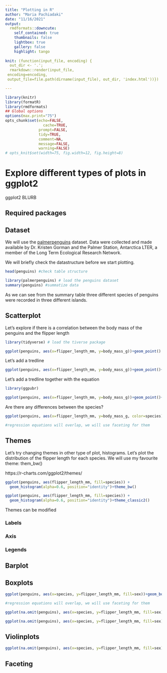 ```yaml
---
title: "Plotting in R"
author: "Maria Pachiadaki"
date: "11/16/2021"
output:
  rmdformats::downcute:
    self_contained: true
    thumbnails: false
    lightbox: true
    gallery: false
    highlight: tango
    
knit: (function(input_file, encoding) {
  out_dir <- '.';
  rmarkdown::render(input_file,
 encoding=encoding,
 output_file=file.path(dirname(input_file), out_dir, 'index.html'))})

---
```

```r
library(knitr)
library(formatR)
library(rmdformats)
## Global options
options(max.print="75")
opts_chunk$set(echo=FALSE,
	             cache=TRUE,
               prompt=FALSE,
               tidy=TRUE,
               comment=NA,
               message=FALSE,
               warning=FALSE)
# opts_knit$set(width=75, fig.width=12, fig.height=8)
```

# Explore different types of plots in ggplot2
ggplot2 BLURB

## Required packages

## Dataset

We will use the [palmerpenguins](https://allisonhorst.github.io/palmerpenguins/) dataset. Data were collected and made available by Dr. Kristen Gorman and the Palmer Station, Antarctica LTER, a member of the Long Term Ecological Research Network.

We will briefly check the datastructure before we start plotting.

```r
head(penguins) #check table structure
```

```r
library(palmerpenguins) # load the penguins dataset
summary(penguins) #summatize data
```

As we can see from the summary table three different species of penguins were recorded in three different islands.

## Scatterplot
Let's explore if there is a correlation between the body mass of the penguins and the flipper length

```r
library(tidyverse) # load the tiverse package

ggplot(penguins, aes(x=flipper_length_mm, y=body_mass_g))+geom_point()
```

Let's add a tredline
```r


ggplot(penguins, aes(x=flipper_length_mm, y=body_mass_g))+geom_point()+ geom_smooth(method="lm") 
```

Let's add a tredline together with the equation 
```r

library(ggpubr)

ggplot(penguins, aes(x=flipper_length_mm, y=body_mass_g))+geom_point()+ geom_smooth(method="lm") + stat_regline_equation(label.y = 6000, aes(label = ..eq.label..)) + stat_regline_equation(label.y = 5600, aes(label = ..rr.label..))
```

Are there any differences between the species?
```r


ggplot(penguins, aes(x=flipper_length_mm, y=body_mass_g, color=species))+geom_point()+ geom_smooth(method="lm")

#regression equations will overlap, we will use faceting for them
```

## Themes
Let's try changing themes in other type of plot, histograms. Let's plot the distribution of the flipper length for each species. We will use my favourite theme: them_bw()

https://r-charts.com/ggplot2/themes/

```r

ggplot(penguins, aes(flipper_length_mm, fill=species)) + 
  geom_histogram(alpha=0.6, position="identity")+theme_bw()

```


```r

ggplot(penguins, aes(flipper_length_mm, fill=species)) + 
  geom_histogram(alpha=0.6, position="identity")+theme_classic2()

```

Themes can be modified

### Labels

### Axis

### Legends


## Barplot


## Boxplots
```r


ggplot(penguins, aes(x=species, y=flipper_length_mm, fill=sex))+geom_boxplot()+ theme_bw()

#regression equations will overlap, we will use faceting for them
```

```r


ggplot(na.omit(penguins), aes(x=species, y=flipper_length_mm, fill=sex))+geom_boxplot()+ theme_bw()

```

```r


ggplot(na.omit(penguins), aes(x=species, y=flipper_length_mm, fill=sex))+geom_boxplot()+geom_jitter(color="black", size=0.4, alpha=0.9) + theme_bw()

```

## Violinplots

```r


ggplot(na.omit(penguins), aes(x=species, y=flipper_length_mm, fill=sex))+geom_violin()+ theme_bw()

```

## Faceting



